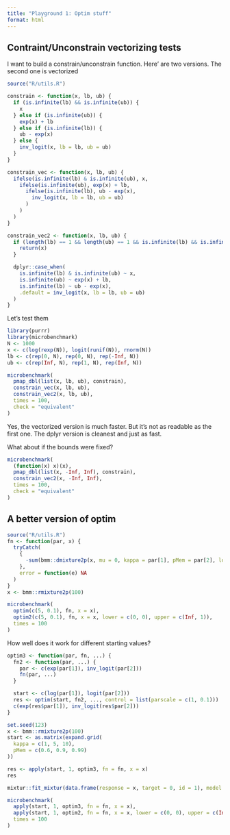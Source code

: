 ```yaml
---
title: "Playground 1: Optim stuff"
format: html
---
```


## Contraint/Unconstrain vectorizing tests

I want to build a constrain/unconstrain function. Here' are two versions. The second one is vectorized

```r
source("R/utils.R")

constrain <- function(x, lb, ub) {
  if (is.infinite(lb) && is.infinite(ub)) {
    x
  } else if (is.infinite(ub)) {
    exp(x) + lb
  } else if (is.infinite(lb)) {
    ub - exp(x)
  } else {
    inv_logit(x, lb = lb, ub = ub)
  }
}

constrain_vec <- function(x, lb, ub) {
  ifelse(is.infinite(lb) & is.infinite(ub), x,
    ifelse(is.infinite(ub), exp(x) + lb,
      ifelse(is.infinite(lb), ub - exp(x),
        inv_logit(x, lb = lb, ub = ub)
      )
    )
  )
}

constrain_vec2 <- function(x, lb, ub) {
  if (length(lb) == 1 && length(ub) == 1 && is.infinite(lb) && is.infinite(ub)) {
    return(x)
  }

  dplyr::case_when(
    is.infinite(lb) & is.infinite(ub) ~ x,
    is.infinite(ub) ~ exp(x) + lb,
    is.infinite(lb) ~ ub - exp(x),
    .default = inv_logit(x, lb = lb, ub = ub)
  )
}
```

Let's test them

```r
library(purrr)
library(microbenchmark)
N <- 1000
x <- c(log(rexp(N)), logit(runif(N)), rnorm(N))
lb <- c(rep(0, N), rep(0, N), rep(-Inf, N))
ub <- c(rep(Inf, N), rep(1, N), rep(Inf, N))

microbenchmark(
  pmap_dbl(list(x, lb, ub), constrain),
  constrain_vec(x, lb, ub),
  constrain_vec2(x, lb, ub),
  times = 100,
  check = "equivalent"
)
```

Yes, the vectorized version is much faster. But it's not as readable as the first one. The dplyr version is cleanest and just as fast.

What about if the bounds were fixed?

```r
microbenchmark(
  (function(x) x)(x),
  pmap_dbl(list(x, -Inf, Inf), constrain),
  constrain_vec2(x, -Inf, Inf),
  times = 100,
  check = "equivalent"
)
```

## A better version of optim

```r
source("R/utils.R")
fn <- function(par, x) {
  tryCatch(
    {
      -sum(bmm::dmixture2p(x, mu = 0, kappa = par[1], pMem = par[2], log = TRUE))
    },
    error = function(e) NA
  )
}
x <- bmm::rmixture2p(100)

microbenchmark(
  optim(c(5, 0.1), fn, x = x),
  optim2(c(5, 0.1), fn, x = x, lower = c(0, 0), upper = c(Inf, 1)),
  times = 100
)
```

How well does it work for different starting values?

```r
optim3 <- function(par, fn, ...) {
  fn2 <- function(par, ...) {
    par <- c(exp(par[1]), inv_logit(par[2]))
    fn(par, ...)
  }

  start <- c(log(par[1]), logit(par[2]))
  res <- optim(start, fn2, ..., control = list(parscale = c(1, 0.1)))
  c(exp(res$par[1]), inv_logit(res$par[2]))
}

set.seed(123)
x <- bmm::rmixture2p(100)
start <- as.matrix(expand.grid(
  kappa = c(1, 5, 10),
  pMem = c(0.6, 0.9, 0.99)
))

res <- apply(start, 1, optim3, fn = fn, x = x)
res

mixtur::fit_mixtur(data.frame(response = x, target = 0, id = 1), model = "2_component", unit = "radians")

microbenchmark(
  apply(start, 1, optim3, fn = fn, x = x),
  apply(start, 1, optim2, fn = fn, x = x, lower = c(0, 0), upper = c(Inf, 1)),
  times = 100
)
```


